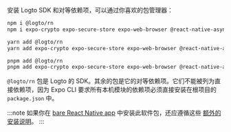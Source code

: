 
安装 Logto SDK 和对等依赖项，可以通过你喜欢的包管理器：

<Tabs>

  <TabItem value="npm" label="npm">

```bash
npm i @logto/rn
npm i expo-crypto expo-secure-store expo-web-browser @react-native-async-storage/async-storage
```

  </TabItem>
  <TabItem value="yarn" label="Yarn">

```bash
yarn add @logto/rn
yarn add expo-crypto expo-secure-store expo-web-browser @react-native-async-storage/async-storage
```

  </TabItem>
  <TabItem value="pnpm" label="pnpm">

```bash
pnpm add @logto/rn
pnpm add expo-crypto expo-secure-store expo-web-browser @react-native-async-storage/async-storage
```

  </TabItem>

</Tabs>

`@logto/rn` 包是 Logto 的 SDK。其余的包是它的对等依赖项。它们不能被列为直接依赖项，因为 Expo CLI 要求所有本机模块的依赖项必须直接安装在根项目的 `package.json` 中。

:::note
如果你在 [bare React Native app](https://docs.expo.dev/bare/overview) 中安装此软件包，还应遵循这些 [额外的安装说明](https://docs.expo.dev/bare/installing-expo-modules/)。
:::
